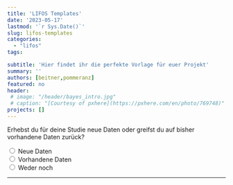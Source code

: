 ```yaml
---
title: 'LIFOS Templates'
date: '2023-05-17'
lastmod: '`r Sys.Date()`'
slug: lifos-templates
categories:
  - "lifos"
tags:

subtitle: 'Hier findet ihr die perfekte Vorlage für euer Projekt'
summary: ''
authors: [beitner,pommeranz]
featured: no
header: 
 # image: "/header/bayes_intro.jpg"
 # caption: "[Courtesy of pxhere](https://pxhere.com/en/photo/769748)"
projects: []
---
```



<!-- Multiple Choice & Skript für Hide / Reveal & CSS für den Button-->
<script type="text/javascript">
  function Reveal(it, box) {<!--from www.java2s.com-->
    var vis = (box.checked) ? "block" : "none";
    document.getElementById(it).style.display = vis;
  }

  function Hide(it, box) {
    var vis = (box.checked) ? "none" : "none";
    document.getElementById(it).style.display = vis;
  }
</script>
<style>
input[type = reset] {
    background-color: transparent;
    background-repeat: no-repeat;
    border: none;
    cursor: pointer;
    overflow: hidden;
    outline: none;
      color: #00618f;
}
</style>

<!-- Erste Ebene -->
<form>
  <div class="row" id="divStart" style="display: block">
  Erhebst du für deine Studie neue Daten oder greifst du auf bisher vorhandene Daten zurück?
  
  <input type="radio" name="Wahl1" value="value1" onClick="Hide('divOldData', this); Hide('divHoppla',this); Hide('divReplikation', this); Hide('divKeineReplikation', this); Hide('divMetaanalyse', this); Hide('divSekundaeranalyse', this); Hide('divExperiment', this); Reveal('divNewData', this); Hide('divDeskriptiveStudien', this)" /> Neue Daten  
  <input type="radio" name="Wahl1" value="value2" onClick="Hide('divNewData', this); Hide('divHoppla',this); Hide('divReplikation', this); Hide('divKeineReplikation', this); Hide('divMetaanalyse', this); Hide('divSekundaeranalyse', this); Hide('divExperiment', this); Reveal('divOldData', this); Hide('divDeskriptiveStudien', this)" /> Vorhandene Daten    
  <input type="radio" name="Wahl1" value="value3" onClick="Hide('divNewData', this); Hide('divOldData',this); Hide('divReplikation', this); Hide('divKeineReplikation', this); Hide('divMetaanalyse', this); Hide('divSekundaeranalyse', this); Hide('divExperiment', this); Reveal('divHoppla', this); Hide('divDeskriptiveStudien', this)" /> Weder noch
  
  <hr>
  </div>
  
  <!-- Zweite Ebene -->
  <!-- Neue Daten -->
  <div class="row" id="divNewData" style="display: none">
  Ist deine Studie eine Replikationsstudie, das heißt, eine Wiederholung einer bereits existierenden Studie?
  
  <input type="radio" name="Wahl2a" value="value4" onClick=" Hide('divKeineReplikation', this); Hide('divHoppla', this); Hide('divMetaanalyse', this); Hide('divSekundaeranalyse', this); Hide('divExperiment', this); Reveal('divReplikation', this); Hide('divDeskriptiveStudien', this)" /> Ja<br>
  <input type="radio" name="Wahl2a" value="value5" onClick=" Hide('divReplikation', this); Hide('divHoppla', this); Hide('divMetaanalyse', this); Hide('divSekundaeranalyse', this); Hide('divExperiment', this); Reveal('divKeineReplikation', this); Hide('divDeskriptiveStudien', this)" /> Nein<br>
  <input type="radio" name="Wahl2a" value="value6" onClick=" Hide('divReplikation', this); Hide('divKeineReplikation', this); Hide('divMetaanalyse', this); Hide('divSekundaeranalyse', this); Hide('divExperiment', this); Reveal('divHoppla', this); Hide('divDeskriptiveStudien', this)" /> Weder noch<br>
  
  <hr>
  </div>
  
  <!-- Vorhandene Daten -->
  <div class="row" id="divOldData" style="display: none">
  Planst du, die Ergebnisse mehrerer Studien zusammenzufassen, um eine allgemeine Aussage zu treffen, oder möchtest du auf bestehende Datensets zurückgreifen, um neue Forschungsfragen zu beantworten?
  
  <input type="radio" name="Wahl2b" value="value7" onClick="Hide('divHoppla', this); Hide('divSekundaeranalyse', this); Hide('divReplikation', this); Hide('divKeineReplikation', this); Hide('divExperiment', this); Hide('divDeskriptiveStudien', this); Reveal('divMetaanalyse', this)" /> Mehrere Studien<br>
  <input type="radio" name="Wahl2b" value="value8" onClick="Hide('divHoppla', this); Hide('divMetaanalyse', this); Hide('divReplikation', this); Hide('divKeineReplikation', this); Hide('divExperiment', this); Hide('divDeskriptiveStudien', this); Reveal('divSekundaeranalyse', this)" /> Bestehendes Datenset<br>
  <input type="radio" name="Wahl2b" value="value9" onClick="Hide('divMetaanalyse', this); Hide('divSekundaeranalyse', this); Hide('divReplikation', this); Hide('divKeineReplikation', this); Hide('divExperiment', this); Hide('divDeskriptiveStudien', this); Reveal('divHoppla', this)" /> Weder noch<br>
  
  <hr>
  </div>
  
  <!-- Dritte Ebene - Neue Daten -->
  <!-- Replikationsstudie -->
  <div class="row" id="divReplikation" style="display: none">
Deine Antworten geben Hinweise darauf, dass deine Studie eine Replikationsstudie ist. Dafür steht folgendes Template zur Verfügung: 
  
  - Replication Studies
  
In dem vorgeschlagenen Template findest du die Replication Recipe Preregistration Vorlage von <a href="https://doi.org/10.1016/j.jesp.2013.10.005">Brandt et al. (2013)</a>, die optimal für Replikationen geeignet ist.
  
Ist ein Fehler unterlaufen?<input type ="reset" value="Hier klicken" onClick="Hide('divOldData', this); Hide('divNewData', this); Hide('divReplikation', this); Hide('divKeineReplikation', this); Hide('divMetaanalyse', this); Hide('divSekundaeranalyse', this); Hide('divExperiment', this); Hide('divDeskriptiveStudien', this); Hide('divHoppla', this)"/>um zum Anfang zurückzusetzen!
  </div>
  
  <!-- Keine Replikationsstudie -->
  <div class="row" id="divKeineReplikation" style="display: none">
Werden in Deiner Studie gezielt Veränderungen und Manipulationen an einer oder mehreren unabhängigen Variablen vorgenommen, um ihre Auswirkungen auf eine abhängige Variable zu untersuchen oder sollen lediglich Zusammenhänge zwischen Variablen beschrieben werden? 
  
  <input type="radio" name="Wahl3" value="value10" onClick="Hide('divHoppla', this); Hide('divDeskriptiveStudien', this); Reveal('divExperiment', this)" /> Manipulationen<br>
  <input type="radio" name="Wahl3" value="value11" onClick="Hide('divHoppla', this); Hide('divExperiment', this); Reveal('divDeskriptiveStudien', this)" /> Zusammenhänge<br>
  <input type="radio" name="Wahl3" value="value12" onClick="Hide('divExperiment', this); Hide('divDeskriptiveStudien', this); Reveal('divHoppla', this)" /> Weder noch<br>
  
  <hr>
  </div>
  
  <!-- Dritte Ebene - Alte Daten -->
  <!-- Meta-Analysen -->
  <div class="row" id="divMetaanalyse" style="display: none">
Deine Antworten geben Hinweise darauf, dass deine Studie  eine Meta-Analyse oder ein systematisches Review ist. Dafür steht folgendes Template zur Verfügung:
  
  - Meta-Analyses and Systematic Reviews
  
Im vorgeschlagenen Template befinden sich das Präregistrierungsformat von <a href="https://www.crd.york.ac.uk/prospero/">PROSPERO</a> sowie die <a href="http://prisma-statement.org">PRISMA-Leitlinien</a>. 
  
Ist ein Fehler unterlaufen?<input type ="reset" value="Hier klicken" onClick="Hide('divOldData', this); Hide('divNewData', this); Hide('divReplikation', this); Hide('divKeineReplikation', this); Hide('divMetaanalyse', this); Hide('divSekundaeranalyse', this); Hide('divExperiment', this); Hide('divDeskriptiveStudien', this); Hide('divHoppla', this)"/>um zum Anfang zurückzusetzen!
  </div>
  
  <!-- Sekundäranalyse -->
  <div class="row" id="divSekundaeranalyse" style="display: none">
Deine Antworten geben Hinweise darauf, dass du in deiner Studie eine Sekundärdatenanalyse anhand eines oder mehrerer bestehenden Datensets durchführst. Dafür steht folgendes Template zur Verfügung:
  
  - Secondary Data Analysis
  
In dem vorgeschlagenen Template findest du eine spezifische Präregistrierungsvorlage mit Fokus auf sekundäre Datenanalysen. Darüber hinaus wird kein Ordner für Daten angelegt und es werden spezifische Hinweise im ReadMe gegeben, was bei einer Sekundärdatenanalyse zu beachten ist.
  
Ist ein Fehler unterlaufen?<input type ="reset" value="Hier klicken" onClick="Hide('divOldData', this); Hide('divNewData', this); Hide('divReplikation', this); Hide('divKeineReplikation', this); Hide('divMetaanalyse', this); Hide('divSekundaeranalyse', this); Hide('divExperiment', this); Hide('divDeskriptiveStudien', this); Hide('divHoppla', this)"/>um zum Anfang zurückzusetzen!
  </div>
  
  <!-- Vierte Ebene Ebene - Keine Replikation -->
  <!-- Experiment -->
  <div class="row" id="divExperiment" style="display: none">
In deiner Studie erhebst du Daten mit Hilfe eines behavioralen Experimentes. Dafür stehen die folgenden beiden Templates zur Verfügung:
  
  - Behavioral Experiments BSc
  - Behavioral Experiments MSc
  
Beide Templates sind für Verhaltensexperimente optimal geeignet und unterscheiden sich lediglich hinsichtlich der bereitgestellen Präreregistrierungsvorlagen. Im BSc Template findet sich nur die AsPredicted Preregistration Vorlage, wohingegen im MSc Template drei verschiedene Präregistrierungsvorlagen zu finden sind: AsPredicted, OSF Standard Preregistration Template, und die PRP-QUANT Vorlage – die zwei letzteren sind ausführlicher. Für Studierende, unabhängig ob BSc und MSc, die mit ihren Betreuer*innen besprochen haben, die OSF Preregistration Vorlage zu verwenden, wird das Behavioral Experiments MSc Template empfohlen. 
  
Ist ein Fehler unterlaufen?<input type ="reset" value="Hier klicken" onClick="Hide('divOldData', this); Hide('divNewData', this); Hide('divReplikation', this); Hide('divKeineReplikation', this); Hide('divMetaanalyse', this); Hide('divSekundaeranalyse', this); Hide('divExperiment', this); Hide('divDeskriptiveStudien', this); Hide('divHoppla', this)"/>um zum Anfang zurückzusetzen!
  </div>
  
  <!-- Deskriptive Studien -->
  <div class="row" id="divDeskriptiveStudien" style="display: none">
In deiner Studie untersuchst du bestehende Zusammenhänge ohne eine aktive experimentelle Manipulation. Dafür stehen die folgenden beiden Templates zur Verfügung: 
  
  - Correlative and Descriptive Studies - BSc
  - Correlative and Descriptive Studies - MSc

Beide Templates sind für diese Art von Studie optimal geeignet und unterscheiden sich lediglich hinsichtlich der bereitgestellen Präreregistrierungsvorlagen. Im BSc Template findet sich nur die AsPredicted Preregistration Vorlage, wohingegen im MSc Template drei verschiedene Präregistrierungsvorlagen zu finden sind: AsPredicted, OSF Standard Preregistration Template, und die PRP-QUANT Vorlage – die zwei letzteren sind ausführlicher. Für Studierende, unabhängig ob BSc und MSc, die mit ihren Betreuer*innen besprochen haben, die OSF Preregistration Vorlage zu verwenden, wird das Correlative and Descriptive Studies MSc Template empfohlen. 
  
Ist ein Fehler unterlaufen?<input type ="reset" value="Hier klicken" onClick="Hide('divOldData', this); Hide('divNewData', this); Hide('divReplikation', this); Hide('divKeineReplikation', this); Hide('divMetaanalyse', this); Hide('divSekundaeranalyse', this); Hide('divExperiment', this); Hide('divDeskriptiveStudien', this); Hide('divHoppla', this)"/>um zum Anfang zurückzusetzen!
  </div>
  
  <!-- Der Joker - Der Hoppla-Text -->
  <div class="row" id="divHoppla" style="display: none">
  <b>Hoppla</b>, da ging wohl etwas schief! Im Falle eines Missverständnisses bitten wir dich, die Entscheidungsshilfe nochmal durchzuführen. Aber sollte deine Art von Studie in unserer Entscheidungshilfe und somit auch unseren Templates nicht vorhanden sein, bitten wir um Entschuldigung. Kontaktiere uns doch unter <a href="mailto:lifos@uni-frankfurt.de">LIFOS@uni-frankfurt.de</a> und wir helfen dir persönlich dabei, das passende Template für dich zu finden. Und wer weiß, vielleicht kannst du uns ja dabei helfen, ein neues Template für deine Art von Studie zu erstellen! :) 
  
  Ist ein Fehler unterlaufen?<input type ="reset" value="Hier klicken" onClick="Hide('divOldData', this); Hide('divNewData', this); Hide('divReplikation', this); Hide('divKeineReplikation', this); Hide('divMetaanalyse', this); Hide('divSekundaeranalyse', this); Hide('divExperiment', this); Hide('divDeskriptiveStudien', this); Hide('divHoppla', this)"/>um zum Anfang zurückzusetzen!
  </div>
</form>
